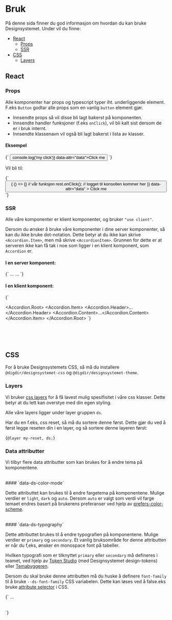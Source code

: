 

<Meta title='Bruk' />

# Bruk

På denne sida finner du god informasjon om hvordan du kan bruke Designsystemet.
Under vil du finne:

- [React](#react)
  - [Props](#props)
  - [SSR](#ssr)
- [CSS](#css)
  - [Layers](#layers)

## React

### Props

Alle komponenter har props og typescript typer iht. underliggende element. F.eks `Button` godtar alle props som en vanlig `button` element gjør.

- Innsendte props så vil disse bli lagt bakerst på komponenten.
- Innsendte handler funksjoner (f.eks `onClick`), vil bli kalt sist dersom de er i bruk internt.
- Innsendte klassenavn vil også bli lagt bakerst i lista av klasser.

#### Eksempel

<CodeSnippet language='ts'>
  {`
  <Button className='my-class' onClick={() => console.log('my click')} data-attr="data">Click me</Button>
`}
</CodeSnippet>

Vil bli til:

<CodeSnippet language='ts'>
  {`
  <button 
    className='ds-btn ... my-class' 
    onClick={() => {
      () => {} // vår funksjon
      rest.onClick(); // logget til konsollen kommer her
    }}
    data-attr="data"
  >
    Click me
  </button>
`}
</CodeSnippet>

<br />

### SSR

Alle våre komponenter er klient komponenter, og bruker `"use client"`.

Dersom du ønsker å bruke våre komponenter i dine server komponenter, så kan du ikke bruke dot-notation.
Dette betyr at du ikke kan skrive `<Accordion.Item>`, men må skrive `<AccordionItem>`. Grunnen for dette er at serveren ikke kan få tak i noe
som ligger i en klient komponent, som `Accordion` er.

#### I en server komponent:

<CodeSnippet language='ts'>
{`

<AccordionRoot>
  <AccordionItem>
    <AccordionHeader>...</AccordionHeader>
    <AccordionContent>...</AccordionContent>
  </AccordionItem>
</AccordionRoot>
`}
</CodeSnippet>

#### I en klient komponent:

<CodeSnippet language='ts'>
{`

<Accordion.Root>
  <Accordion.Item>
    <Accordion.Header>...</Accordion.Header>
    <Accordion.Content>...</Accordion.Content>
  </Accordion.Item>
</Accordion.Root>
`}
</CodeSnippet>

<br />
<br />
<br />

## CSS

For å bruke Designsystemets CSS, så må du installere `@digdir/designsystemet-css` og `@digdir/designsystemet-theme`.

### Layers

Vi bruker [css layers](https://developer.mozilla.org/en-US/docs/Web/CSS/@layer) for å få lavest mulig spesifisitet i våre css klasser.
Dette betyr at du lett kan overstye med din egen styling.

Alle våre layers ligger under layer gruppen `ds`.

Har du en f.eks, css reset, så må du sortere denne først. Dette gjør du ved å først legge reseten din i en layer, og så sortere denne layeren først:

<CodeSnippet language='css'>{`@layer my-reset, ds;`}</CodeSnippet>

### Data attributter

Vi tilbyr flere data attributter som kan brukes for å endre tema på komponentene.

<br />
#### `data-ds-color-mode`

Dette attributtet kan brukes til å endre fargetema på komponentene. Mulige verdier er `light`, `dark` og `auto`.
Dersom `auto` er valgt som verdi vil farge temaet endres basert på brukerens preferanser ved hjelp av [prefers-color-scheme](https://developer.mozilla.org/en-US/docs/Web/CSS/@media/prefers-color-scheme).

<br />
#### `data-ds-typography`

Dette attributtet brukes til å endre typografien på komponentene. Mulige verdier er `primary` og `secondary`.
Et vanlig bruksområde for denne attributten er når du f,eks, ønsker en monospace font på tabeller.

Hvilken typografi som er tilknyttet `primary` eller `secondary` må defineres i teamet, ved hjelp av [Token Studio](https://tokens.studio/) (med Designsystemet design-tokens) eller [Temabyggeren](https://theme.designsystemet.no/).

Dersom du skal bruke denne attributten må du huske å definere `font-family` til å bruke `--ds-font-family` CSS variabelen. Dette kan løses ved å false.eks bruke [attribute selector](https://developer.mozilla.org/en-US/docs/Web/CSS/Attribute_selectors) i CSS.

<CodeSnippet language='html'>
  {`
  <style>
  [data-ds-typography='secondary'] {
    font-family: var(--ds-font-family), monospace;
  }
  </style>
  <table
    data-ds-typography='secondary'
  >
    …
  </table>
  `}
</CodeSnippet>
